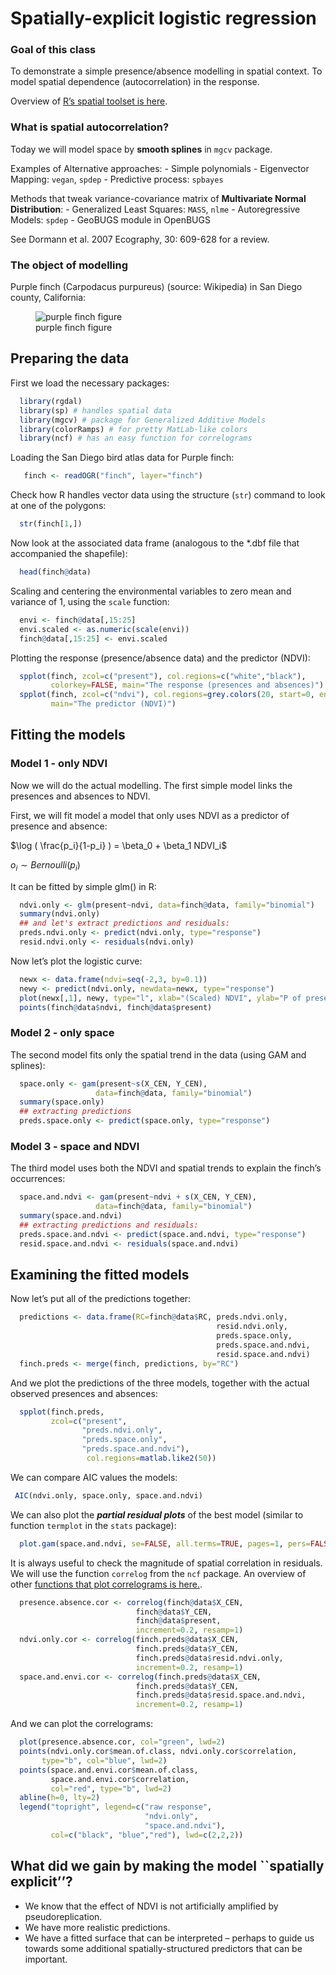 Spatially-explicit logistic regression
======================================

### Goal of this class

To demonstrate a simple presence/absence modelling in spatial context. To model spatial     dependence (autocorrelation) in the response. 
  
  Overview of [R's spatial toolset is here](http://cran.r-project.org/web/views/Spatial.html).
  
### What is spatial autocorrelation?
  
Today we will model space by **smooth splines** in ```mgcv``` package. 
  
Examples of Alternative approaches:
  - Simple polynomials
  - Eigenvector Mapping: ```vegan```, ```spdep```
  - Predictive process: ```spbayes```
  
Methods that tweak variance-covariance matrix of **Multivariate Normal Distribution**:
  - Generalized Least Squares: ```MASS```, ```nlme```
  - Autoregressive Models: ```spdep```
  - GeoBUGS module in OpenBUGS
  
See Dormann et al. 2007 Ecography, 30: 609-628 for a review.

### The object of modelling

Purple finch (Carpodacus purpureus) (source: Wikipedia) in San Diego county, California:

![purple finch figure](figure/finch_photo.png)

Preparing the data
------------------

First we load the necessary packages:
```r
  library(rgdal)
  library(sp) # handles spatial data
  library(mgcv) # package for Generalized Additive Models
  library(colorRamps) # for pretty MatLab-like colors
  library(ncf) # has an easy function for correlograms
```

Loading the San Diego bird atlas data for Purple finch:
```r
   finch <- readOGR("finch", layer="finch")
```

Check how R handles vector data using the structure (```str```) command to look at one of the polygons:
```r
  str(finch[1,])
```
Now look at the associated data frame (analogous to the *.dbf file that accompanied the shapefile):
```r
  head(finch@data)
```

Scaling and centering the environmental variables to zero mean and variance of 1, using the ```scale``` function:
```r
  envi <- finch@data[,15:25] 
  envi.scaled <- as.numeric(scale(envi))
  finch@data[,15:25] <- envi.scaled
```

Plotting the response (presence/absence data) and the predictor (NDVI):
```r
  spplot(finch, zcol=c("present"), col.regions=c("white","black"),
         colorkey=FALSE, main="The response (presences and absences)")
  spplot(finch, zcol=c("ndvi"), col.regions=grey.colors(20, start=0, end=1),
         main="The predictor (NDVI)")
```

Fitting the models
------------------

### Model 1 - only NDVI

Now we will do the actual modelling. The first simple model links the presences and absences to NDVI.

First, we will fit model a model that only uses NDVI as a predictor of presence and absence:

$\log ( \frac{p_i}{1-p_i} ) = \beta_0 + \beta_1 NDVI_i$

$o_i \sim Bernoulli(p_i)$

It can be fitted by simple glm() in R:
```r
  ndvi.only <- glm(present~ndvi, data=finch@data, family="binomial")
  summary(ndvi.only)
  ## and let's extract predictions and residuals:
  preds.ndvi.only <- predict(ndvi.only, type="response")
  resid.ndvi.only <- residuals(ndvi.only)
```

Now let's plot the logistic curve:
```r
  newx <- data.frame(ndvi=seq(-2,3, by=0.1))
  newy <- predict(ndvi.only, newdata=newx, type="response")
  plot(newx[,1], newy, type="l", xlab="(Scaled) NDVI", ylab="P of presence", col="red")
  points(finch@data$ndvi, finch@data$present)
```

### Model 2 - only space

The second model fits only the spatial trend in the data (using GAM and splines):
```r
  space.only <- gam(present~s(X_CEN, Y_CEN),
                   data=finch@data, family="binomial")
  summary(space.only)
  ## extracting predictions
  preds.space.only <- predict(space.only, type="response")
```

### Model 3 - space and NDVI

The third model uses both the NDVI and spatial trends to explain the finch's occurrences:
```r
  space.and.ndvi <- gam(present~ndvi + s(X_CEN, Y_CEN),
                   data=finch@data, family="binomial")
  summary(space.and.ndvi)
  ## extracting predictions and residuals:
  preds.space.and.ndvi <- predict(space.and.ndvi, type="response")
  resid.space.and.ndvi <- residuals(space.and.ndvi)
```

Examining the fitted models
---------------------------

Now let's put all of the predictions together:
```r
  predictions <- data.frame(RC=finch@data$RC, preds.ndvi.only, 
                                              resid.ndvi.only,
                                              preds.space.only,
                                              preds.space.and.ndvi,
                                              resid.space.and.ndvi)
  finch.preds <- merge(finch, predictions, by="RC")
```

And we plot the predictions of the three models, together with the actual observed presences and absences:
```r
  spplot(finch.preds, 
         zcol=c("present",
                "preds.ndvi.only",
                "preds.space.only",
                "preds.space.and.ndvi"), 
                 col.regions=matlab.like2(50))
```

We can compare AIC values the models:
```r
 AIC(ndvi.only, space.only, space.and.ndvi)
```

We can also plot the ***partial residual plots*** of the best model (similar to function ```termplot``` in the ```stats``` package):
```r
  plot.gam(space.and.ndvi, se=FALSE, all.terms=TRUE, pages=1, pers=FALSE)
```

It is always useful to check the magnitude of spatial correlation in residuals. We will use the function ```correlog``` from the ```ncf``` package. An overview of other [functions that plot correlograms is here.](http://www.petrkeil.com/?p=1050).
```r
  presence.absence.cor <- correlog(finch@data$X_CEN,
                            finch@data$Y_CEN,
                            finch@data$present,
                            increment=0.2, resamp=1)
  ndvi.only.cor <- correlog(finch.preds@data$X_CEN,
                            finch.preds@data$Y_CEN, 
                            finch.preds@data$resid.ndvi.only, 
                            increment=0.2, resamp=1)
  space.and.envi.cor <- correlog(finch.preds@data$X_CEN,
                            finch.preds@data$Y_CEN,
                            finch.preds@data$resid.space.and.ndvi,
                            increment=0.2, resamp=1)

```

And we can plot the correlograms:
```r
  plot(presence.absence.cor, col="green", lwd=2)
  points(ndvi.only.cor$mean.of.class, ndvi.only.cor$correlation,
       type="b", col="blue", lwd=2)
  points(space.and.envi.cor$mean.of.class, 
         space.and.envi.cor$correlation,
         col="red", type="b", lwd=2)
  abline(h=0, lty=2)
  legend("topright", legend=c("raw response",
                              "ndvi.only",
                              "space.and.ndvi"),
         col=c("black", "blue","red"), lwd=c(2,2,2))
```

What did we gain by making the model ``spatially explicit''?
------------------------------------------------------------

- We know that the effect of NDVI is not artificially amplified by pseudoreplication.
- We have more realistic predictions.
- We have a fitted surface that can be interpreted -- perhaps to guide us towards some additional spatially-structured predictors that can be important.

